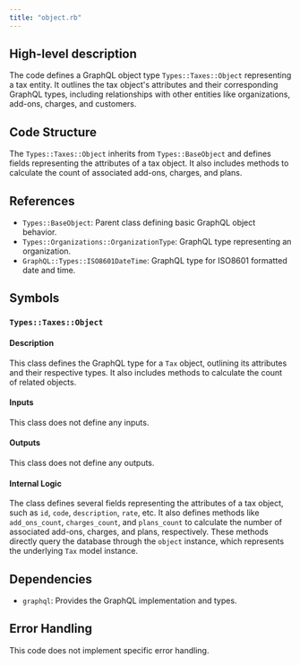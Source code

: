 ```yaml
---
title: "object.rb"
---
```


## High-level description
The code defines a GraphQL object type `Types::Taxes::Object` representing a tax entity. It outlines the tax object's attributes and their corresponding GraphQL types, including relationships with other entities like organizations, add-ons, charges, and customers.

## Code Structure
The `Types::Taxes::Object` inherits from `Types::BaseObject` and defines fields representing the attributes of a tax object. It also includes methods to calculate the count of associated add-ons, charges, and plans.

## References
- `Types::BaseObject`: Parent class defining basic GraphQL object behavior.
- `Types::Organizations::OrganizationType`: GraphQL type representing an organization.
- `GraphQL::Types::ISO8601DateTime`: GraphQL type for ISO8601 formatted date and time.

## Symbols

### `Types::Taxes::Object`
#### Description
This class defines the GraphQL type for a `Tax` object, outlining its attributes and their respective types. It also includes methods to calculate the count of related objects.

#### Inputs
This class does not define any inputs.

#### Outputs
This class does not define any outputs.

#### Internal Logic
The class defines several fields representing the attributes of a tax object, such as `id`, `code`, `description`, `rate`, etc. It also defines methods like `add_ons_count`, `charges_count`, and `plans_count` to calculate the number of associated add-ons, charges, and plans, respectively. These methods directly query the database through the `object` instance, which represents the underlying `Tax` model instance.

## Dependencies
- `graphql`: Provides the GraphQL implementation and types.

## Error Handling
This code does not implement specific error handling.
